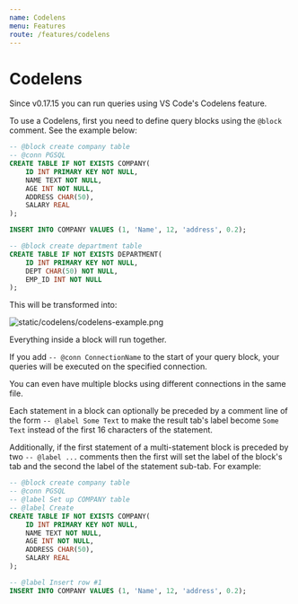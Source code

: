 ```yaml
---
name: Codelens
menu: Features
route: /features/codelens
---
```


# Codelens

Since v0.17.15 you can run queries using VS Code's Codelens feature.

To use a Codelens, first you need to define query blocks using the `@block` comment. See the example below:
```sql
-- @block create company table
-- @conn PGSQL
CREATE TABLE IF NOT EXISTS COMPANY(
    ID INT PRIMARY KEY NOT NULL,
    NAME TEXT NOT NULL,
    AGE INT NOT NULL,
    ADDRESS CHAR(50),
    SALARY REAL
);

INSERT INTO COMPANY VALUES (1, 'Name', 12, 'address', 0.2);

-- @block create department table
CREATE TABLE IF NOT EXISTS DEPARTMENT(
    ID INT PRIMARY KEY NOT NULL,
    DEPT CHAR(50) NOT NULL,
    EMP_ID INT NOT NULL
);
```

This will be transformed into:

![static/codelens/codelens-example.png](https://raw.githubusercontent.com/mtxr/vscode-sqltools/master/static/codelens/codelens-example.png)

Everything inside a block will run together.

If you add `-- @conn ConnectionName` to the start of your query block, your queries will be executed on the specified connection.

You can even have multiple blocks using different connections in the same file.

Each statement in a block can optionally be preceded by a comment line of the form `-- @label Some Text` to make the result tab's label become `Some Text` instead of the first 16 characters of the statement.

Additionally, if the first statement of a multi-statement block is preceded by two `-- @label ...` comments then the first will set the label of the block's tab and the second the label of the statement sub-tab. For example:
```sql
-- @block create company table
-- @conn PGSQL
-- @label Set up COMPANY table
-- @label Create
CREATE TABLE IF NOT EXISTS COMPANY(
    ID INT PRIMARY KEY NOT NULL,
    NAME TEXT NOT NULL,
    AGE INT NOT NULL,
    ADDRESS CHAR(50),
    SALARY REAL
);

-- @label Insert row #1
INSERT INTO COMPANY VALUES (1, 'Name', 12, 'address', 0.2);
```
